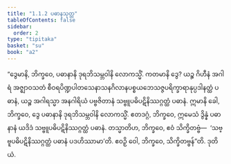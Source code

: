 ```yaml
---
title: "1.1.2 ပဓာနသုတ္တ"
tableOfContents: false
sidebar:
  order: 2
type: "tipitaka"
basket: "su"
book: "a2"
---
```



<DynamicBreadcrumb />

<Division number="2" book="a2" e="ch" v="15" p="51">

<Paragraph number="7" book="a2">
“ဒွေမာနိ, ဘိက္ခဝေ, ပဓာနာနိ ဒုရဘိသမ္ဘဝါနိ လောကသ္မိံ. ကတမာနိ ဒွေ? ယဉ္စ ဂိဟီနံ အဂါရံ အဇ္ဈာဝသတံ စီဝရပိဏ္ဍပါတသေနာသနဂိလာနပစ္စယဘေသဇ္ဇပရိက္ခာရာနုပ္ပဒါနတ္ထံ ပဓာနံ, ယဉ္စ အဂါရသ္မာ အနဂါရိယံ ပဗ္ဗဇိတာနံ သဗ္ဗူပဓိပဋိနိဿဂ္ဂတ္ထံ ပဓာနံ. ဣမာနိ ခေါ, ဘိက္ခဝေ, ဒွေ ပဓာနာနိ ဒုရဘိသမ္ဘဝါနိ လောကသ္မိံ.
</Paragraph>

<Paragraph number="8" book="a2">
ဧတဒဂ္ဂံ, ဘိက္ခဝေ, ဣမေသံ ဒွိန္နံ ပဓာနာနံ ယဒိဒံ သဗ္ဗူပဓိပဋိနိဿဂ္ဂတ္ထံ ပဓာနံ. တသ္မာတိဟ, ဘိက္ခဝေ, ဧဝံ သိက္ခိတဗ္ဗံ—  ‘သဗ္ဗူပဓိပဋိနိဿဂ္ဂတ္ထံ ပဓာနံ ပဒဟိဿာမာ’တိ. ဧဝဉှိ ဝေါ, ဘိက္ခဝေ, သိက္ခိတဗ္ဗန်”တိ.

</Paragraph>
</Division>

<Paragraph number="9" type="center" book="a2">
ဒုတိယံ.
</Paragraph>